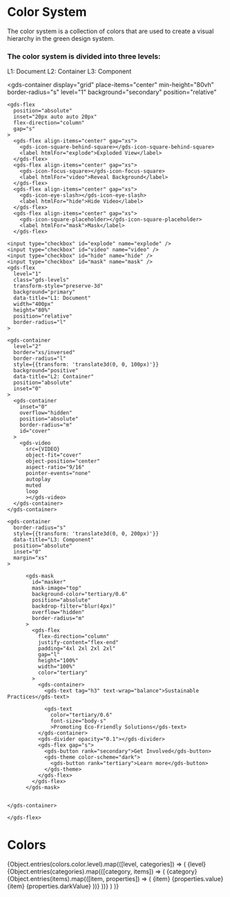 
<Meta title="Docs/Style/Colors" />

# Color System
The color system is a collection of colors that are used to create a visual hierarchy in the green design system.

### The color system is divided into three levels:

<gds-flex flex-direction="column" gap="l" >
  <gds-flex gap="s">
    <gds-badge>L1: Document</gds-badge>
    <gds-badge variant="notice">L2: Container</gds-badge>
    <gds-badge variant="positive">L3: Component</gds-badge>
  </gds-flex>

  <gds-container
    display="grid"
    place-items="center"
    min-height="80vh"
    border-radius="s"
    level="1"
    background="secondary"
    position="relative"
  >
    <gds-flex
      position="absolute"
      inset="20px auto auto 20px"
      flex-direction="column"
      gap="s"
    >
      <gds-flex align-items="center" gap="xs">
        <gds-icon-square-behind-square></gds-icon-square-behind-square>
        <label htmlFor="explode">Exploded View</label>
      </gds-flex>
      <gds-flex align-items="center" gap="xs">
        <gds-icon-focus-square></gds-icon-focus-square>
        <label htmlFor="video">Reveal Background</label>
      </gds-flex>
      <gds-flex align-items="center" gap="xs">
        <gds-icon-eye-slash></gds-icon-eye-slash>
        <label htmlFor="hide">Hide Video</label>
      </gds-flex>
      <gds-flex align-items="center" gap="xs">
        <gds-icon-square-placeholder></gds-icon-square-placeholder>
        <label htmlFor="mask">Mask</label>
      </gds-flex>
  </gds-flex>

    <input type="checkbox" id="explode" name="explode" />
    <input type="checkbox" id="video" name="video" />
    <input type="checkbox" id="hide" name="hide" />
    <input type="checkbox" id="mask" name="mask" />
    <gds-flex
      level="1"
      class="gds-levels"
      transform-style="preserve-3d"
      background="primary"
      data-title="L1: Document"
      width="400px"
      height="80%"
      position="relative"
      border-radius="l"
    >

    <gds-container
      level="2"
      border="xs/inversed"
      border-radius="l"
      style={{transform: 'translate3d(0, 0, 100px)'}}
      background="positive"
      data-title="L2: Container"
      position="absolute"
      inset="0"
    >
      <gds-container
        inset="0"
        overflow="hidden"
        position="absolute"
        border-radius="m"
        id="cover"
      >
        <gds-video
          src={VIDEO}
          object-fit="cover"
          object-position="center"
          aspect-ratio="9/16"
          pointer-events="none"
          autoplay
          muted
          loop
          ></gds-video>
      </gds-container>
    </gds-container>

    <gds-container
      border-radius="s"
      style={{transform: 'translate3d(0, 0, 200px)'}}
      data-title="L3: Component"
      position="absolute"
      inset="0"
      margin="xs"
    >

          <gds-mask
            id="masker"
            mask-image="top"
            background-color="tertiary/0.6"
            position="absolute"
            backdrop-filter="blur(4px)"
            overflow="hidden"
            border-radius="m"
          >
            <gds-flex
              flex-direction="column"
              justify-content="flex-end"
              padding="4xl 2xl 2xl 2xl"
              gap="l"
              height="100%"
              width="100%"
              color="tertiary"
            >
              <gds-container>
                <gds-text tag="h3" text-wrap="balance">Sustainable Practices</gds-text>

                <gds-text
                  color="tertiary/0.6"
                  font-size="body-s"
                  >Promoting Eco-Friendly Solutions</gds-text>
              </gds-container>
              <gds-divider opacity="0.1"></gds-divider>
              <gds-flex gap="s">
                <gds-button rank="secondary">Get Involved</gds-button>
                <gds-theme color-scheme="dark">
                  <gds-button rank="tertiary">Learn more</gds-button>
                </gds-theme>
              </gds-flex>
            </gds-flex>
          </gds-mask>


    </gds-container>

    </gds-flex>
  </gds-container>
</gds-flex>


# Colors
<gds-flex flex-direction="column" gap="2xl">
  {Object.entries(colors.color.level).map(([level, categories]) => (
      <gds-flex flex-direction="column" gap="2xl">
        <gds-flex gap="s" flex-direction="column">
          <gds-text text-transform="uppercase">{level}</gds-text>
            {Object.entries(categories).map(([category, items]) => (
                <gds-flex gap="s" flex-direction="column">
                    <gds-text text-transform="capitalize"
                    level="1" color="primary/0.4">{category}</gds-text>
                    <gds-flex flex-direction="row" gap="s">
                        {Object.entries(items).map(([item, properties]) => (
                            <gds-flex flex-direction="column" gap="s">
                                  <gds-theme color-scheme="auto">
                                    <gds-card border="4xs/primary" background="primary" border-radius="s" padding="xs" width="20ch">
                                        <gds-flex gap="xs" align-items="center" >
                                          <gds-card
                                              level={level.replace(/^l/, '')}
                                              height="40px"
                                              width="40px"
                                              border-radius="xs"
                                              border-width="4xs"
                                              border-color="#d7d7d7"
                                              background={item}
                                          />
                                          <gds-flex flex-direction="column" gap="3xs" align-items="start">
                                              <gds-text tag="small">{item}</gds-text>
                                              <gds-text text-transform="uppercase">{properties.value}</gds-text>
                                          </gds-flex>
                                        </gds-flex>
                                    </gds-card>
                                  </gds-theme>
                                <gds-theme color-scheme="dark">
                                  <gds-card border="4xs/primary" background="primary" border-radius="s" padding="xs" width="20ch">
                                      <gds-flex gap="xs" align-items="center" justify-content="start">
                                          <gds-card
                                              level={level.replace(/^l/, '')}
                                              height="40px"
                                              width="40px"
                                              border-radius="xs"
                                              border-width="4xs"
                                              border-color="#3c3b3b"
                                              background={item}
                                          />
                                          <gds-flex flex-direction="column" gap="3xs" align-items="start">
                                            <gds-text
                                              level="1"
                                              color="primary"
                                              tag="small"
                                            >
                                              {item}
                                            </gds-text>
                                            <gds-text
                                              level="1"
                                              color="primary"
                                              tag="small"
                                              transform="uppercase"
                                            >
                                              {properties.darkValue}
                                            </gds-text>
                                          </gds-flex>
                                      </gds-flex>
                                  </gds-card>
                                </gds-theme>
                            </gds-flex>
                        ))}
                    </gds-flex>
                </gds-flex>
            ))}
        </gds-flex>
      </gds-flex>
    )
  )}
</gds-flex>
